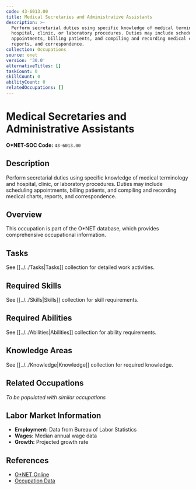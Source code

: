 ```yaml
---
code: 43-6013.00
title: Medical Secretaries and Administrative Assistants
description: >-
  Perform secretarial duties using specific knowledge of medical terminology and
  hospital, clinic, or laboratory procedures. Duties may include scheduling
  appointments, billing patients, and compiling and recording medical charts,
  reports, and correspondence.
collection: Occupations
source: onet
version: '30.0'
alternativeTitles: []
taskCount: 0
skillCount: 0
abilityCount: 0
relatedOccupations: []
---
```

# Medical Secretaries and Administrative Assistants

**O*NET-SOC Code:** `43-6013.00`

## Description

Perform secretarial duties using specific knowledge of medical terminology and hospital, clinic, or laboratory procedures. Duties may include scheduling appointments, billing patients, and compiling and recording medical charts, reports, and correspondence.

## Overview

This occupation is part of the O*NET database, which provides comprehensive occupational information.

## Tasks

See [[../../Tasks|Tasks]] collection for detailed work activities.

## Required Skills

See [[../../Skills|Skills]] collection for skill requirements.

## Required Abilities

See [[../../Abilities|Abilities]] collection for ability requirements.

## Knowledge Areas

See [[../../Knowledge|Knowledge]] collection for required knowledge.

## Related Occupations

*To be populated with similar occupations*

## Labor Market Information

- **Employment:** Data from Bureau of Labor Statistics
- **Wages:** Median annual wage data
- **Growth:** Projected growth rate

## References

- [O*NET Online](https://www.onetonline.org/link/summary/43-6013.00)
- [Occupation Data](https://www.onetcenter.org/)
